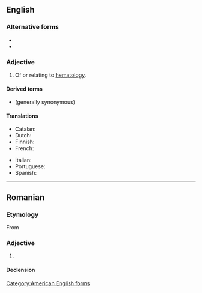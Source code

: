 {{also|hematològic}}
==English==

===Alternative forms===
* {{l|en|haematologic}}
* {{l|en|hæmatologic}}

===Adjective===
{{en-adj|-}}

# Of or relating to [[hematology]].

====Derived terms====
* {{l|en|hematological}} (generally synonymous)

====Translations====
{{trans-top|of or relating to hematology}}
* Catalan: {{t|ca|hematològic}}
* Dutch: {{t+|nl|hematologisch}}
* Finnish: {{t|fi|hematologinen}}
* French: {{t+|fr|hématologique}}
{{trans-mid}}
* Italian: {{t+|it|ematologico}}
* Portuguese: {{t|pt|hematológico}}
* Spanish: {{t+|es|hematológico}}
{{trans-bottom}}

[[Category:American English forms]]

----

==Romanian==

===Etymology===
From {{bor|ro|fr|hématologique}}

===Adjective===
{{ro-adj}}

# {{l|en|hematologic}}

====Declension====
{{ro-decl-adj}}
